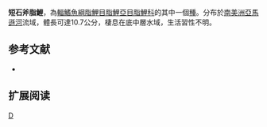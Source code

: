 {{Speciesbox 
| taxon = Triportheus curtus
| status = NE
| status_system = IUCN3.1
| authority =  [[Garman|Garman]], 1890
| synonyms = *''Chalcinus angulatus curtus''<br /><small>Garman, 1890</small>
}}
'''短石斧脂鯉'''，為[[輻鰭魚綱|輻鰭魚綱]][[脂鯉目|脂鯉目]][[脂鯉亞目|脂鯉亞目]][[脂鯉科|脂鯉科]]的其中一個[[種|種]]。分布於[[南美洲|南美洲]][[亞馬遜河|亞馬遜河]]流域，體長可達10.7公分，棲息在底中層水域，生活習性不明。

==参考文献==
{{refbegin}}
*{{FishBase_species|genus=Triportheus|species=curtus|year=2014|month=1}}
{{refend}}

== 扩展阅读 ==
{{refbegin}}
{{wikispecies-inline|Triportheus curtus|短石斧脂鯉}}
{{refend}}
{{Taxonbar|from=Q5478715}}

[[Category:石斧脂鯉屬|D]]
